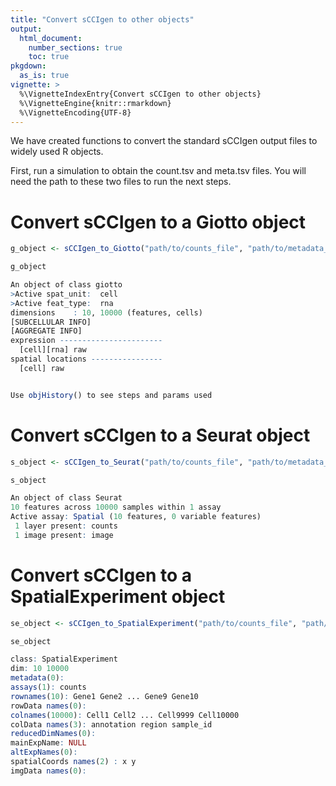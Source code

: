 ```yaml
---
title: "Convert sCCIgen to other objects"
output: 
  html_document:
    number_sections: true
    toc: true
pkgdown:
  as_is: true
vignette: >
  %\VignetteIndexEntry{Convert sCCIgen to other objects}
  %\VignetteEngine{knitr::rmarkdown}
  %\VignetteEncoding{UTF-8}
---
```


We have created functions to convert the standard sCCIgen output files to widely used R objects.

First, run a simulation to obtain the count.tsv and meta.tsv files. You will need the path to these two files to run the next steps.

# Convert sCCIgen to a Giotto object

```r
g_object <- sCCIgen_to_Giotto("path/to/counts_file", "path/to/metadata_file")

g_object
```

```r
An object of class giotto 
>Active spat_unit:  cell 
>Active feat_type:  rna 
dimensions    : 10, 10000 (features, cells)
[SUBCELLULAR INFO]
[AGGREGATE INFO]
expression -----------------------
  [cell][rna] raw
spatial locations ----------------
  [cell] raw


Use objHistory() to see steps and params used
```

# Convert sCCIgen to a Seurat object 

```r
s_object <- sCCIgen_to_Seurat("path/to/counts_file", "path/to/metadata_file")

s_object
```

```r
An object of class Seurat 
10 features across 10000 samples within 1 assay 
Active assay: Spatial (10 features, 0 variable features)
 1 layer present: counts
 1 image present: image
```

# Convert sCCIgen to a SpatialExperiment object 

```r
se_object <- sCCIgen_to_SpatialExperiment("path/to/counts_file", "path/to/metadata_file")

se_object
```

```r
class: SpatialExperiment 
dim: 10 10000 
metadata(0):
assays(1): counts
rownames(10): Gene1 Gene2 ... Gene9 Gene10
rowData names(0):
colnames(10000): Cell1 Cell2 ... Cell9999 Cell10000
colData names(3): annotation region sample_id
reducedDimNames(0):
mainExpName: NULL
altExpNames(0):
spatialCoords names(2) : x y
imgData names(0):
```
